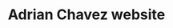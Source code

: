 ---
title: Adrian Chavez website
type: UX/UI Redesign
description: Crea un mejor historial de tu proyecto y deja que los commits hablen por ti. Aprende a configurar gitmoji para que funcione con commitlint.
highlighted: true
top: 3
---